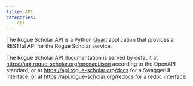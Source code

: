 ```yaml
---
title: API
categories:
  - api
---
```


The Rogue Scholar API is a Python [Quart](https://pgjones.gitlab.io/quart/) application that provides a RESTful API for the Rogue Scholar service.

The Rogue Scholar API documentation is served by default at [https://api.rogue-scholar.org/openapi.json](https://api.rogue-scholar.org/openapi.json) according to the OpenAPI standard, or at [https://api.rogue-scholar.org/docs](https://api.rogue-scholar.org/docs) for a SwaggerUI interface, or at [https://api.rogue-scholar.org/redocs](https://api.rogue-scholar.org/redocs) for a redoc interface.
